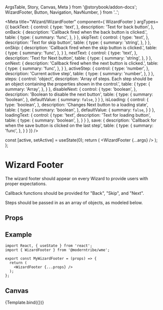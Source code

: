   ArgsTable,
  Story,
  Canvas,
  Meta
} from '@storybook/addon-docs';
  WizardFooter,
  Button,
  Navigation,
  NavNumber,
} from '..';

<Meta
  title="Wizard/WizardFooter"
  component={ WizardFooter }
  argTypes={{
    backText: {
      control: {
        type: 'text',
      },
      description: 'Text for back button',
    },
    onBack: {
      description: 'Callback fired when the back button is clicked.',
      table: {
        type: {
          summary: 'func',
        },
      }
    },
    skipText: {
      control: {
        type: 'text',
      },
      description: 'Text for skip button',
      table: {
        type: {
          summary: 'string',
        },
      }
    },
    onSkip: {
      description: 'Callback fired when the skip button is clicked.',
      table: {
        type: {
          summary: 'func',
        },
      }
    },
    nextText: {
      control: {
        type: 'text',
      },
      description: 'Text for Next button',
      table: {
        type: {
          summary: 'string',
        },
      }
    },
    onNext: {
      description: 'Callback fired when the next button is clicked.',
      table: {
        type: {
          summary: 'func',
        },
      }
    },
    activeStep: {
      control: {
        type: 'number',
      },
      description: 'Current active step',
      table: {
        type: {
          summary: 'number',
        },
      }
    },
    steps: {
      control: 'object',
      description: 'Array of steps. Each step should be an object containing the properties shown in the control.',
      table: {
        type: {
          summary: 'Array',
        },
      }
    },
    disableNext: {
      control: {
        type: 'boolean',
      },
      description: 'Boolean to disable the next button',
      table: {
        type: {
          summary: 'boolean',
        },
        defaultValue: {
          summary: `false`,
        }
      }
    },
    isLoading: {
      control: {
        type: 'boolean',
      },
      description: 'Changes Next button to a loading state',
      table: {
        type: {
          summary: 'boolean',
        },
        defaultValue: {
          summary: `false`,
        }
      }
    },
    loadingText: {
      control: {
        type: 'text',
        description: 'Text for loading button',
        table: {
        type: {
          summary: 'boolean',
        },
      }
      }
    },
    save: {
      description: 'Callback for when the save button is clicked on the last step',
      table: {
        type: {
          summary: 'func',
        },
      }
    }
  }}
/>

  const [active, setActive] = useState(0);
  return (
    <WizardFooter {...args} />
  );
};

# Wizard Footer
The wizard footer should appear on every Wizard to provide users with proper expectations.

Callback functions should be provided for "Back", "Skip", and "Next".

Steps should be passed in as an array of objects, as modeled below.

## Props
<ArgsTable story="." />

## Example
```
import React, { useState } from 'react';
import { WizardFooter } from '@moderntribe/wme';

export const MyWizardFooter = (props) => {
  return (
    <WizardFooter {...props} />
  );
};
```

## Canvas
<Canvas>
  <Story
    name="Default"
    args={{
      backText: 'Back',
      nextText: 'Next',
      skipText: 'Skip',
      activeStep: 0,
      steps: [
        {
          id: 0,
          heading: "Choose a template",
          hideBack: true,
          hidePagination: false,
          label: "Choose a template",
          step: "template",
          text: "Our set up wizard will help you get the most out of your store.",
	      },
        {
          id: 1,
          heading: "Choose a font",
          hideBack: false,
          hideSkip: true,
          hidePagination: false,
          label: "Fonts",
          step: "fonts",
          text: "Lets pick a starting font, you can always change it later and pick from more options.",
        },
        {
          id: 2,
          heading: "Pick some colors",
          hideBack: false,
          hidePagination: false,
          label: "Colors",
          step: "colors",
          text: "Let's get you some starting colors. You can always update, expand, and change these later.",
        },
      ],
      loadingText: 'Saving',
    }}
  >
  {Template.bind({})}
  </Story>
</Canvas>
